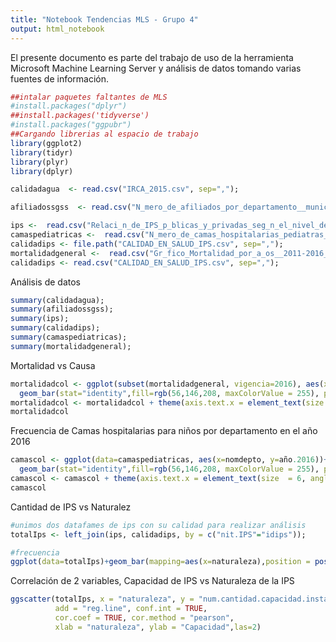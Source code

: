 ```yaml
---
title: "Notebook Tendencias MLS - Grupo 4"
output: html_notebook
---
```


El presente documento es parte del trabajo de uso de la herramienta Microsoft Machine Learning Server y análisis de datos tomando varias fuentes de información.

```r
##intalar paquetes faltantes de MLS
#install.packages("dplyr")
##install.packages('tidyverse')
#install.packages("ggpubr")
##Cargando librerias al espacio de trabajo
library(ggplot2)
library(tidyr)
library(plyr)
library(dplyr)

calidadagua  <- read.csv("IRCA_2015.csv", sep=",");

afiliadossgss  <- read.csv("N_mero_de_afiliados_por_departamento__municipio__r_gimen_y_administradora_para_el_a_o_2017.csv", sep=",");

ips <-  read.csv("Relaci_n_de_IPS_p_blicas_y_privadas_seg_n_el_nivel_de_atenci_n_y_capacidad_instalada.csv", sep=",");
camaspediatricas <-  read.csv("N_mero_de_camas_hospitalarias_pediatras_por_departamento..csv", sep=",");
calidadips <- file.path("CALIDAD_EN_SALUD_IPS.csv", sep=",");
mortalidadgeneral <-  read.csv("Gr_fico_Mortalidad_por_a_os__2011-2016_.csv", sep=",");
calidadips <- read.csv("CALIDAD_EN_SALUD_IPS.csv", sep=",");


```

Análisis de datos

```r
summary(calidadagua);
summary(afiliadossgss);
summary(ips);
summary(calidadips);
summary(camaspediatricas);
summary(mortalidadgeneral);

```

Mortalidad vs Causa 
```r
mortalidadcol <- ggplot(subset(mortalidadgeneral, vigencia=2016), aes(x=Grupo, y=Porcentaje))+ 
  geom_bar(stat="identity",fill=rgb(56,146,208, maxColorValue = 255), position = position_stack(reverse = TRUE)) + coord_flip()
mortalidadcol <- mortalidadcol + theme(axis.text.x = element_text(size  = 6, angle = 0, hjust = 1, vjust = 2), axis.text.y = element_text(size  = 6, angle = 0, hjust = 1, vjust = 2))
mortalidadcol

```
Frecuencia de Camas hospitalarias para niños por departamento en el año 2016

```r
camascol <- ggplot(data=camaspediatricas, aes(x=nomdepto, y=año.2016))+ 
  geom_bar(stat="identity",fill=rgb(56,146,208, maxColorValue = 255), position = position_stack(reverse = TRUE)) + coord_flip()
camascol <- camascol + theme(axis.text.x = element_text(size  = 6, angle = 0, hjust = 1, vjust = 2), axis.text.y = element_text(size  = 6, angle = 0, hjust = 1, vjust = 2))
camascol
```

Cantidad de IPS vs Naturalez

```r
#unimos dos datafames de ips con su calidad para realizar análisis
totalIps <- left_join(ips, calidadips, by = c("nit.IPS"="idips"));

#frecuencia
ggplot(data=totalIps)+geom_bar(mapping=aes(x=naturaleza),position = position_stack(reverse = TRUE))+ coord_flip() +theme(legend.position = "top")  + labs(x = "Atención", y="Frecuencias" ,title = "Frecuencia de naturaleza");

```

Correlación de 2 variables, Capacidad de IPS vs Naturaleza de la IPS

```r
ggscatter(totalIps, x = "naturaleza", y = "num.cantidad.capacidad.instalada", 
          add = "reg.line", conf.int = TRUE, 
          cor.coef = TRUE, cor.method = "pearson",
          xlab = "naturaleza", ylab = "Capacidad",las=2)

```
